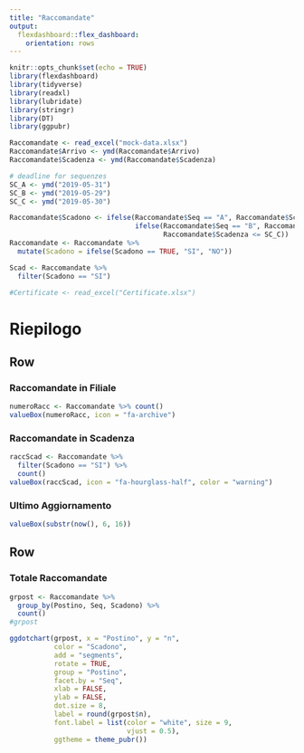 ```yaml
---
title: "Raccomandate"
output: 
  flexdashboard::flex_dashboard:
    orientation: rows
---
```


```r
knitr::opts_chunk$set(echo = TRUE)
library(flexdashboard)
library(tidyverse)
library(readxl)
library(lubridate)
library(stringr)
library(DT)
library(ggpubr)

Raccomandate <- read_excel("mock-data.xlsx")
Raccomandate$Arrivo <- ymd(Raccomandate$Arrivo)
Raccomandate$Scadenza <- ymd(Raccomandate$Scadenza)

# deadline for sequenzes
SC_A <- ymd("2019-05-31")
SC_B <- ymd("2019-05-29")
SC_C <- ymd("2019-05-30")

Raccomandate$Scadono <- ifelse(Raccomandate$Seq == "A", Raccomandate$Scadenza <= SC_A,
                               ifelse(Raccomandate$Seq == "B", Raccomandate$Scadenza <= SC_B, 
                                      Raccomandate$Scadenza <= SC_C))
Raccomandate <- Raccomandate %>%
  mutate(Scadono = ifelse(Scadono == TRUE, "SI", "NO"))

Scad <- Raccomandate %>%
  filter(Scadono == "SI")

#Certificate <- read_excel("Certificate.xlsx")
```


Riepilogo {data-icon="fa-signal"}
===========================================================

Row {data-height=100}
----------------------------------------------
### Raccomandate in Filiale

```r
numeroRacc <- Raccomandate %>% count()
valueBox(numeroRacc, icon = "fa-archive")
```

### Raccomandate in Scadenza

```r
raccScad <- Raccomandate %>%
  filter(Scadono == "SI") %>%
  count()
valueBox(raccScad, icon = "fa-hourglass-half", color = "warning")
```


### Ultimo Aggiornamento

```r
valueBox(substr(now(), 6, 16))
```



Row
----------------------------------------------

### Totale Raccomandate
```r
grpost <- Raccomandate %>%
  group_by(Postino, Seq, Scadono) %>%
  count()
#grpost

ggdotchart(grpost, x = "Postino", y = "n",
           color = "Scadono",
           add = "segments",
           rotate = TRUE,
           group = "Postino",
           facet.by = "Seq",
           xlab = FALSE,
           ylab = FALSE,
           dot.size = 8,
           label = round(grpost$n),
           font.label = list(color = "white", size = 9, 
                             vjust = 0.5),
           ggtheme = theme_pubr())

```